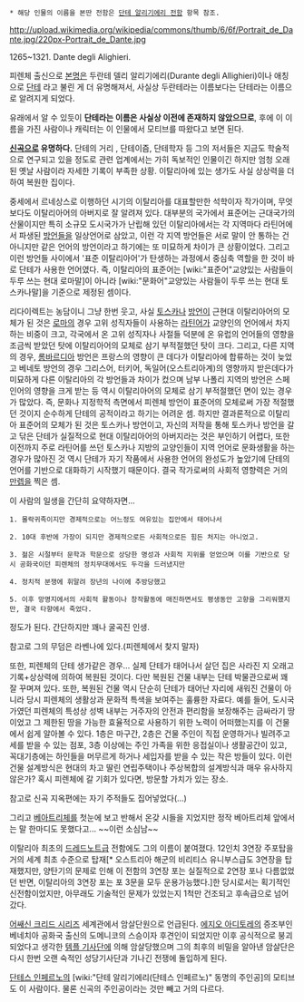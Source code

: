  * 해당 인물의 이름을 본딴 전함은 [[단테 알리기에리 전함]] 항목 참조.

http://upload.wikimedia.org/wikipedia/commons/thumb/6/6f/Portrait_de_Dante.jpg/220px-Portrait_de_Dante.jpg

1265~1321. Dante degli Alighieri.

피렌체 출신으로 [[본명]]은 두란테 델리 알리기에리(Durante degli Allighieri)이나 애칭으로 [[단테]] 라고 불린 게 더 유명해져서, 사실상 두란테라는 이름보다는 단테라는 이름으로 알려지게 되었다.

유래에서 알 수 있듯이 '''단테라는 이름은 사실상 이전에 존재하지 않았으므로''', 후에 이 이름을 가진 사람이나 캐릭터는 이 인물에서 모티브를 따왔다고 보면 된다.

'''[[신곡]]으로 유명하다.''' 단테의 거리 , 단테이즘, 단테학자 등 그의 저서들은 지금도 학술적으로 연구되고 있을 정도로 관련 업계에서는 가히 독보적인 인물이긴 하지만 엄청 오래된 옛날 사람이라 자세한 기록이 부족한 상황. 이탈리아에 있는 생가도 사실 상상력을 더하여 복원한 집이다. 

중세에서 르네상스로 이행하던 시기의 이탈리아를 대표할만한 석학이자 작가이며, 무엇보다도 이탈리아어의 아버지로 잘 알려져 있다. 대부분의 국가에서 표준어는 근대국가의 산물이지만 특히 소규모 도시국가가 난립해 있던 이탈리아에서는 각 지역마다 라틴어에서 파생된 [[방언]]들을 일상언어로 삼았고, 이런 각 지역 방언들은 서로 말이 안 통하는 건 아니지만 같은 언어의 방언이라고 하기에는 또 미묘하게 차이가 큰 상황이었다. 그리고 이런 방언들 사이에서 '표준 이탈리아어'가 탄생하는 과정에서 중심축 역할을 한 것이 바로 단테가 사용한 언어였다. 즉, 이탈리아의 표준어는 [wiki:"표준어"교양있는 사람들이 두루 쓰는 현대 로마말]이 아니라 [wiki:"문화어"교양있는 사람들이 두루 쓰는 현대 토스카나말]을 기준으로 제정된 셈이다.

리다이렉트는 농담이니 그냥 한번 웃고, 사실 [[토스카나]] [[방언]]이 근현대 이탈리아어의 모체가 된 것은 [[로마]]의 경우 고위 성직자들이 사용하는 [[라틴어]]가 교양인의 언어에서 차지하는 비중이 크고, 각국에서 온 고위 성직자나 사절들 덕분에 온 유럽의 언어들의 영향을 조금씩 받았던 탓에 이탈리아어의 모체로 삼기 부적절했던 탓이 크다. 그리고, 다른 지역의 경우, [[롬바르디아]] 방언은 프랑스의 영향이 큰 데다가 이탈리아에 합류하는 것이 늦었고 베네토 방언의 경우 그리스어, 터키어, 독일어(오스트리아계)의 영향까지 받은데다가 미묘하게 다른 이탈리아의 각 방언들과 차이가 컸으며 남부 나폴리 지역의 방언은 스페인어의 영향을 크게 받는 등 역시 이탈리아어의 모체로 삼기 부적절했던 면이 있는 경우가 많았다. 즉, 문화나 지정학적 측면에서 피렌체 방언이 표준어의 모체로써 가장 적절했던 것이지 순수하게 단테의 공적이라고 하기는 어려운 셈. 하지만 결과론적으로 이탈리아 표준어의 모체가 된 것은 토스카나 방언이고, 자신의 저작을 통해 토스카나 방언을 갈고 닦은 단테가 실질적으로 현대 이탈리아어의 아버지라는 것은 부인하기 어렵다, 또한 이전까지 주로 라틴어를 쓰던 토스카나 지방의 교양인들이 지역 언어로 문화생활을 하는 경우가 많아진 것 역시 단테가 자기 작품에서 사용한 언어의 완성도가 높았기에 단테의 언어를 기반으로 대화하기 시작했기 때문이다. 결국 작가로써의 사회적 영향력은 거의 [[만렙]]을 찍은 셈.

이 사람의 일생을 간단히 요약하자면...

 1. 몰락귀족이지만 경제적으로는 어느정도 여유있는 집안에서 태어나서

 2. 10대 후반에 가장이 되지만 경제적으로든 사회적으로든 힘든 처지는 아니었고.

 3. 젊은 시절부터 문학과 학문으로 상당한 명성과 사회적 지위를 얻었으며 이를 기반으로 당시 공화국이던 피렌체의 정치무대에서도 두각을 드러냈지만

 4. 정치적 분쟁에 휘말려 장년의 나이에 추방당했고

 5. 이후 망명지에서의 사회적 활동이나 창작활동에 매진하면서도 평생동안 고향을 그리워했지만, 결국 타향에서 죽었다.

정도가 된다. 간단하지만 꽤나 굴곡진 인생.

참고로 그의 무덤은 라벤나에 있다.(피렌체에서 찾지 말자)

또한, 피렌체의 단테 생가같은 경우... 실제 단테가 태어나서 살던 집은 사라진 지 오래고 기록+상상력에 의하여 복원된 것이다. 다만 복원된 건물 내부는 단테 박물관으로써 꽤 잘 꾸며져 있다. 또한, 복원된 건물 역시 단순히 단테가 태어난 자리에 새워진 건물이 아니라 당시 피렌체의 생활상과 문화적 특색을 보여주는 훌륭한 자료다. 예를 들어, 도시국가였던 피렌체의 특성상 성벽 내부는 거주자의 안전과 편리함을 보장해주는 금싸라기 땅이었고 그 제한된 땅을 가능한 효율적으로 사용하기 위한 노력이 어떠했는지를 이 건물에서 쉽게 알아볼 수 있다. 1층은 마구간, 2층은 건물 주인이 직접 운영하거나 빌려주고 세를 받을 수 있는 점포, 3층 이상에는 주인 가족을 위한 응접실이나 생활공간이 있고, 꼭대기층에는 하인들을 머무르게 하거나 세입자를 받을 수 있는 작은 방들이 있다. 이런 건물 설계방식은 현대의 차고 딸린 연립주택이나 주상복합의 설계방식과 매우 유사하지 않은가? 혹시 피렌체에 갈 기회가 있다면, 방문할 가치가 있는 장소.

참고로 신곡 지옥편에는 자기 주적들도 집어넣었다(...)

그리고 [[베아트리체]]를 첫눈에 보고 반해서 온갖 시들을 지었지만 정작 베아트리체 앞에서는 말 한마디도 못했다고... ~~이런 소심남~~

이탈리아 최초의 [[드레드노트]]급 전함에도 그의 이름이 붙여졌다. 12인치 3연장 주포탑을 거의 세계 최초 수준으로 탑재[* 오스트리아 해군의 비리티스 유니부스급도 3연장을 탑재했지만, 양탄기의 문제로 인해 이 전함의 3연장 포는 실질적으로 2연장 포나 다름없었던 반면, 이탈리아의 3연장 포는 포 3문을 모두 운용가능했다.]한 당시로서는 획기적인 신전함이었지만, 아무래도 기술적인 문제가 있었는지 1척만 건조되고 후속급으로 넘어갔다.

[[어쌔신 크리드 시리즈]] 세계관에서 암살단원으로 언급된다. [[에지오 아디토레]]의 증조부인 베네치아 공화국 출신의 도메니코의 스승이자 후견인이 되었지만 이후 공식적으로 붕괴되었다고 생각한 [[템플 기사단]]에 의해 암살당했으며 그의 최후의 비밀을 알아낸 암살단은 다시 한번 오랜 숙적인 성당기사단과 기나긴 전쟁에 돌입하게 된다.

[[단테스 인페르노]]의 [wiki:"단테 알리기에리(단테스 인페르노)" 동명의 주인공]의 모티브도 이 사람이다. 물론 신곡의 주인공이라는 것만 빼고 거의 다르다.


